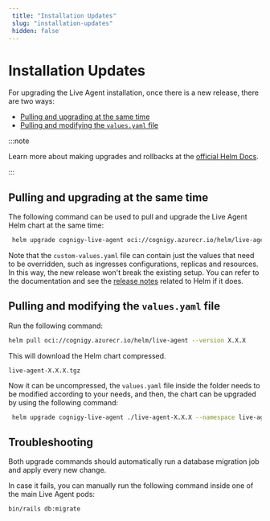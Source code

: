 ```yaml
---
 title: "Installation Updates" 
 slug: "installation-updates" 
 hidden: false 
---
```

# Installation Updates

For upgrading the Live Agent installation, once there is a new release, there are two ways:

- [Pulling and upgrading at the same time](#pulling-and-upgrading-at-the-same-time)
- [Pulling and modifying the `values.yaml` file](#pulling-and-modifying-the-valuesyaml-file)

:::note

  Learn more about making upgrades and rollbacks at the [official Helm Docs](https://helm.sh/docs/intro/using_helm/#helm-upgrade-and-helm-rollback-upgrading-a-release-and-recovering-on-failure).

:::


## Pulling and upgrading at the same time

The following command can be used to pull and upgrade the Live Agent Helm chart at the same time:

```sh
 helm upgrade cognigy-live-agent oci://cognigy.azurecr.io/helm/live-agent --version X.X.X --namespace live-agent -f custom-values.yaml
```

Note that the `custom-values.yaml` file can contain just the values that need to be overridden, such as ingresses configurations, replicas and resources. In this way, the new release won't break the existing setup. You can refer to the documentation and see the [release notes](../../../release-notes/index.mdx) related to Helm if it does.

## Pulling and modifying the `values.yaml` file

Run the following command:

```sh
helm pull oci://cognigy.azurecr.io/helm/live-agent --version X.X.X
```

This will download the Helm chart compressed.

`live-agent-X.X.X.tgz`

Now it can be uncompressed, the `values.yaml` file inside the folder needs to be modified according to your needs, and then, the chart can be upgraded by using the following command:

```sh
 helm upgrade cognigy-live-agent ./live-agent-X.X.X --namespace live-agent
```

## Troubleshooting

Both upgrade commands should automatically run a database migration job and apply every new change.

In case it fails, you can manually run the following command inside one of the main Live Agent pods:

```sh
bin/rails db:migrate
```
